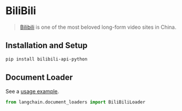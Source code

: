 # BiliBili

>[Bilibili](https://www.bilibili.tv/) is one of the most beloved long-form video sites in China.

## Installation and Setup

```bash
pip install bilibili-api-python
```

## Document Loader

See a [usage example](/docs/modules/data_io/document_loaders/integrations/bilibili.ipynb).

```python
from langchain.document_loaders import BiliBiliLoader
```
